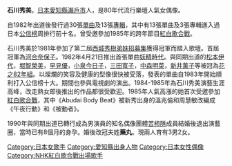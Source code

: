 {{BLP unsourced |time=2010-09-16T11:16:29+00:00 }}
{{藝人
| 姓名 = 石川秀美
| 類型 = 女歌手
| 圖片 = Replace this image female.svg
| 本名 =
| 出生日期 = {{Birth_date_and_age|1966|7|13}}
| 出生地點 = {{JPN}}[[愛知縣|愛知縣]][[瀨戶市|瀨戶市]]
| 國籍 = {{JPN}}
| 逝世 =
| 配偶 = [[藥丸裕英|藥丸裕英]]
| 音樂類型 = [[日本流行音樂|日本流行音樂]]
| 職業 = [[歌手|歌手]]
| 活躍年代 = 1982－1990年
| 經紀公司 =
| 網站 = 
|module={{japanese|embed=yes|japanese=石川 秀美|kana=いしかわ ひでみ|romaji=Ishikawa Hidemi}}}}
'''石川秀美'''{{BD|1966年|7月13日|catIdx=Ishikawa Hidemi}}，[[日本|日本]][[愛知縣|愛知縣]][[瀨戶市|瀨戶市]]人，是80年代流行樂壇人氣女偶像。

自1982年出道後發行過30張[[單曲|單曲]]及13張[[專輯|專輯]]，其中有13張單曲及3張專輯進入過日本[[公信榜|公信榜]]周排行前十名。曾受邀參加1985年的跨年節目[[紅白歌合戰|紅白歌合戰]]。

石川秀美於1981年參加了第二屆[[西城秀樹弟妹招募集|西城秀樹弟妹招募集]]獲得冠軍而踏入歌壇。首屆冠軍為[[河合奈保子|河合奈保子]]。1982年4月21日推出首張單曲[[妖精時代|妖精時代]]。與同期出道的[[松本伊代|松本伊代]]，[[堀智榮美|堀智榮美]]，[[早見優|早見優]]，[[小泉今日子|小泉今日子]]，[[三田寬子|三田寬子]]，[[中森明菜|中森明菜]]，[[新井薰子|新井薰子]]等被冠為[[花之82年組|花之82年組]]。以燦爛的笑容及健康的型像很快被受落，發表的單曲自1983年開始順利打入公信榜十大。期間也參與電視劇的演出。1984-1985年為石川秀美演藝生涯高峰，改走熱女郎後推出的作品都很受歡迎。1985年人氣高漲的她首次受邀參加[[紅白歌合戰|紅白歌合戰]]，其中《Abudai Body Beat》被新秀出身的溫兆倫和周慧敏改編成《午夜行動》和《被動者》。

1990年與同期出道已轉行成為男演員的知名偶像團體[[苦柿隊|苦柿隊]]成員{{tsl|ja|薬丸裕英|藥丸裕英}}結婚後退出演藝圈，當時已有8個月的身孕。婚後改冠夫姓'''藥丸'''。現兩人育有3男2女。

{{japan-enter-bio-stub}}

{{normdaten}}
{{DEFAULTSORT:Ishikawa Hidemi}}
[[Category:日本女歌手|Category:日本女歌手]]
[[Category:愛知縣出身人物|Category:愛知縣出身人物]]
[[Category:日本女性偶像|Category:日本女性偶像]]
[[Category:NHK紅白歌合戰出場歌手|Category:NHK紅白歌合戰出場歌手]]